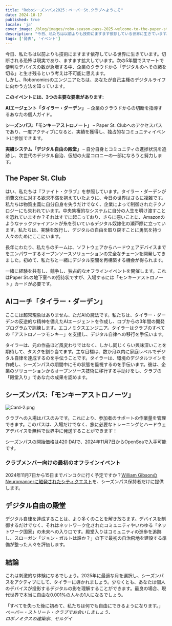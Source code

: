 ```yaml
---
title: "Roboシーズンパス2025：ペーパーSt.クラブへようこそ"
date: 2024-10-17
published: true
locale: 'ja'
cover_image: /blog/images/robo-season-pass-2025-welcome-to-the-paper-st-club/cover.png
description: "今日、私たちは以前よりも技術にますます依存している世界に生きています。切断される恐怖は現実であり、ますます拡大しています。次の5年間でスマートで便利なデバイスの数が急増する中、企業のクラウドから「デジタルのへその緒を切る」と生き残るという考えは不可能に思えます。"
tags: ['発表', 'イベント']
---
```


今日、私たちは以前よりも技術にますます依存している世界に生きています。切断される恐怖は現実であり、ますます拡大しています。次の5年間でスマートで便利なデバイスの数が急増する中、企業のクラウドから「デジタルのへその緒を切る」と生き残るという考えは不可能に思えます。  
しかし、Robonomicsのエンジニアたちは、あなたが自己主権のデジタルライフに向かう方法を知っています。  

**このイベントには、3つの主要な要素があります:**

**AIエージェント「タイラー・ダーデン」** – 企業のクラウドからの切断を指導するあなたの個人ガイド。

**シーズンパス:「モンキーアストロノート」** – Paper St. Clubへのアクセスパスであり、一度アクティブになると、実績を獲得し、独占的なコミュニティイベントに参加できます。

**実績システム「デジタル自由の殿堂」** – 自分自身とコミュニティの進捗状況を追跡し、次世代のデジタル自治、仮想の火星コロニーの一部になろうと努力します。

## The Paper St. Club   
はい、私たちは『ファイト・クラブ』を参照しています。タイラー・ダーデンが消費文化に対する欲求不満を抱えていたように、今日の世界はさらに複雑です。私たちは物質主義に自分自身を失うだけでなく、企業によって制御されたテクノロジーにも失われています。中央集権的なシステムに自分の人生を明け渡すことを恐れていますか？それはすでに起こっており、さらに悪いことに、Amazonのようなテックジャイアントが糸を引いているデジタル奴隷化の瀬戸際に立っています。私たちは、実験を敢行し、デジタルの自由を取り戻すことに勇気を持つ人々のためにここにいます。

長年にわたり、私たちのチームは、ソフトウェアからハードウェアデバイスまでをエンパワーするオープンソースソリューションの完全なチェーンを開発してきました。初めて、私たちと一緒にデジタル空間を再構築する機会が得られます。

一緒に経験を共有し、競争し、独占的なオフラインイベントを開催します。これはPaper St.の地下室への招待状ですが、入場するには「モンキーアストロノート」カードが必要です。

## AIコーチ「タイラー・ダーデン」   
ここには超常現象はありません、ただAIの魔法です。私たちは、タイラー・ダーデンの反逆的な精神を備えたAIエージェントを作成し、ロブからの3年間の開発プログラムで訓練します。エコノミクスエンジニア。タイラーはクラブのすべての「アストロノーツモンキー」を支援し、デジタル自律への移行を手伝います。

タイラーは、元の作品ほど風変わりではなく、しかし同じくらい興味深いことを期待して、タスクを割り当てます。主な目標は、数か月以内に家庭レベルでデジタル自律を達成するのを手伝うことです。タイラーは、環境のデジタルツインを作成し、シーズンパスの期間中にその状態を監視するのを手伝います。彼は、企業のソリューションからオープンソース技術に移行する手助けをし、クラブの「殿堂入り」であなたの成果を認めます。

## シーズンパス:「モンキーアストロノーツ」

![Card-2.png](/blog/images/robo-season-pass-2025-welcome-to-the-paper-st-club/card-2.png)

クラブへの入場はパスのみです。これにより、参加者のサポートの作業量を管理できます。このパスは、入場だけでなく、旅に必要なトレーニングとハードウェアデバイスを無料で世界中に発送することができます！

シーズンパスの開始価格は420 DAIで、2024年11月7日からOpenSeaで入手可能です。

### クラブメンバー向けの最初のオフラインイベント
2024年11月7日から15日までバンコクに行く予定ですか？[William GibsonのNeuromancerに触発されたシティクエスト](https://x.com/AIRA_Robonomics/status/1844293067009929439)を、シーズンパス保持者だけに提供します。

## デジタル自由の殿堂
デジタル自律を達成することは、より多くのことを解き放ちます。デバイスを制御するだけでなく、それはネットワーク化されたコミュニティやいわゆる「ネットワーク国家」の未来への入り口です。殿堂入りはコミュニティの進歩を追跡し、スローガン「ジョン・ガルトは誰か？」の下で最初の自治飛地を建設する準備が整った人々を評価します。

## 結論  
これは刺激的な体験になるでしょう。2025年に最適な月を選択し、シーズンパスをアクティブにして、タイラーに導かれましょう。少なくとも、あなたは個人のデバイスが投影するデジタルの影を理解することができます。最良の場合、現代世界で本当に自由な0.001%の人々の1人になるでしょう。

「すべてを失った後に初めて、私たちは何でも自由にできるようになります。」  
*ペーパー・ストリート・クラブでお会いしましょう、  
ロボノミクスの建築家、セルゲイ*